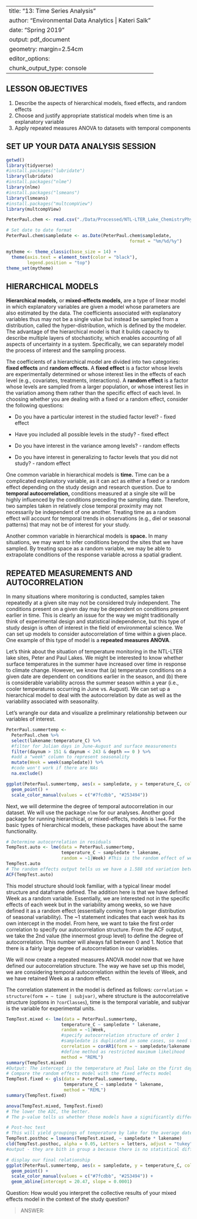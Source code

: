 
---
title: "13: Time Series Analysis"
author: "Environmental Data Analytics | Kateri Salk"
date: "Spring 2019"
output: pdf_document
geometry: margin=2.54cm
editor_options: 
  chunk_output_type: console
---

## LESSON OBJECTIVES
1. Describe the aspects of hierarchical models, fixed effects, and random effects
2. Choose and justify appropriate statistical models when time is an explanatory variable
3. Apply repeated measures ANOVA to datasets with temporal components

## SET UP YOUR DATA ANALYSIS SESSION

```r
getwd()
library(tidyverse)
#install.packages("lubridate")
library(lubridate)
#install.packages("nlme")
library(nlme)
#install.packages("lsmeans")
library(lsmeans)
#install.packages("multcompView")
library(multcompView)

PeterPaul.chem <- read.csv("./Data/Processed/NTL-LTER_Lake_ChemistryPhysics_PeterPaul_Processed.csv")

# Set date to date format
PeterPaul.chem$sampledate <- as.Date(PeterPaul.chem$sampledate, 
                                               format = "%m/%d/%y")

mytheme <- theme_classic(base_size = 14) +
  theme(axis.text = element_text(color = "black"), 
        legend.position = "top")
theme_set(mytheme)

```

## HIERARCHICAL MODELS

**Hierarchical models,** or **mixed-effects models,** are a type of linear model in which explanatory variables are given a model whose parameters are also estimated by the data. The coefficients associated with explanatory variables thus may not be a single value but instead be sampled from a distribution, called the hyper-distribution, which is defined by the modeler. The advantage of the hierarchical model is that it builds capacity to describe multiple layers of stochasticity, which enables accounting of all aspects of uncertainty in a system. Specifically, we can separately model the process of interest and the sampling process. 

The coefficients of a hierarchical model are divided into two categories: **fixed effects** and **random effects.** A **fixed effect** is a factor whose levels are experimentally determined or whose interest lies in the effects of each level (e.g., covariates, treatments, interactions). A **random effect** is a factor whose levels are sampled from a larger population, or whose interest lies in the variation among them rather than the specific effect of each level. In choosing whether you are dealing with a fixed or a random effect, consider the following questions: 

  + Do you have a particular interest in the studied factor level? - fixed effect

  + Have you included all possible levels in the study? - fixed effect
  
  + Do you have interest in the variance among levels? - random effects
  
  + Do you have interest in generalizing to factor levels that you did not study? - random effect
  
One common variable in hierarchical models is **time.** Time can be a complicated explanatory variable, as it can act as either a fixed or a random effect depending on the study design and research question. Due to **temporal autocorrelation,** conditions measured at a single site will be highly influenced by the conditions preceding the sampling date. Therefore, two samples taken in relatively close temporal proximity may not necessarily be independent of one another. Treating time as a random effect will account for temporal trends in observations (e.g., diel or seasonal patterns) that may not be of interest for your study.

Another common variable in hierarchical models is **space.** In many situations, we may want to infer conditions beyond the sites that we have sampled. By treating space as a random variable, we may be able to extrapolate conditions of the response variable across a spatial gradient.

## REPEATED MEASUREMENTS AND AUTOCORRELATION

In many situations where monitoring is conducted, samples taken repeatedly at a given site may not be considered truly independent. The conditions present on a given day may be dependent on conditions present earlier in time. This is clearly an issue for the way we might traditionally think of experimental design and statistical independence, but this type of study design is often of interest in the field of environmental science. We can set up models to consider autocorrelation of time within a given place. One example of this type of model is a **repeated measures ANOVA**.

Let's think about the situation of temperature monitoring in the NTL-LTER lake sites, Peter and Paul Lakes. We might be interested to know whether surface temperatures in the summer have increased over time in response to climate change. However, we know that (a) temperature conditions on a given date are dependent on conditions earlier in the season, and (b) there is considerable variability across the summer season within a year (i.e., cooler temperatures occurring in June vs. August). We can set up a hierarchical model to deal with the autocorrelation by date as well as the variability associated with seasonality.

Let's wrangle our data and visualize a preliminary relationship between our variables of interest.
```r
PeterPaul.summertemp <- 
  PeterPaul.chem %>%
  select(lakename:temperature_C) %>%
  #filter for Julian days in June-August and surface measurements
  filter(daynum > 151 & daynum < 243 & depth == 0 ) %>%
  #add a "week" column to represent seasonality
  mutate(Week = week(sampledate)) %>%
  #code won't work if there are NAs
  na.exclude()

ggplot(PeterPaul.summertemp, aes(x = sampledate, y = temperature_C, color = lakename)) +
  geom_point() +
  scale_color_manual(values = c("#7fcdbb", "#253494"))
```

Next, we will determine the degree of temporal autocorrelation in our dataset. We will use the package `nlme` for our analyses. Another good package for running hierarchical, or mixed-effects, models is `lme4`. For the basic types of hierarchical models, these packages have about the same functionality.

```r
# Determine autocorrelation in residuals
TempTest.auto <- lme(data = PeterPaul.summertemp,
                     temperature_C ~ sampledate * lakename, 
                     random = ~1|Week) #This is the random effect of week as a random variable
TempTest.auto
# The random effects output tells us we have a 1.588 std variation between temperatures in one week among all of the weeks
ACF(TempTest.auto)

```
This model structure should look familiar, with a typical linear model structure and dataframe defined. The addition here is that we have defined Week as a random variable. Essentially, we are interested not in the specific effects of each week but in the variability among weeks, so we have defined it as a random effect (essentially coming from a larger distribution of seasonal variability). The ~1 statement indicates that each week has its own intercept in the model. From here, we want to take the first order correlation to specify our autocorrelation structure. From the ACF output, we take the 2nd value (the innermost group level) to define the degree of autocorrelation. This number will always fall between 0 and 1. Notice that there is a fairly large degree of autocorrelation in our variables.

We will now create a repeated measures ANOVA model now that we have defined our autocorrelation structure. The way we have set up this model, we are considering temporal autocorrelation within the levels of Week, and we have retained Week as a random effect. 

The correlation statement in the model is defined as follows: `correlation = structure(form = ~ time | subjvar)`, where structure is the autocorrelative structure (options in `?corClasses`), time is the temporal variable, and subjvar is the variable for experimental units.

```r
TempTest.mixed <- lme(data = PeterPaul.summertemp,
                     temperature_C ~ sampledate * lakename, 
                     random = ~1|Week,
                     #specify autocorrelation structure of order 1
                     #sampledate is duplicated in some cases, so need to split up by lake
                     correlation = corAR1(form = ~ sampledate/lakename|Week, value = 0.423), #we are dividing by lakename bacause both lakes are sampled on the same date
                     #define method as restricted maximum likelihood
                     method = "REML")
summary(TempTest.mixed)
#Output: The intercept is the temperature at Paul lake on the first day of sample date
# Compare the random effects model with the fixed effects model
TempTest.fixed <- gls(data = PeterPaul.summertemp,
                      temperature_C ~ sampledate * lakename, 
                      method = "REML")
summary(TempTest.fixed)

anova(TempTest.mixed, TempTest.fixed)
# The lower the AIC, the better.
# The p-value tells us whether those models have a significantly different fit

# Post-hoc test
# This will yield groupings of temperature by lake for the average date value
TempTest.posthoc = lsmeans(TempTest.mixed, ~ sampledate * lakename)
cld(TempTest.posthoc, alpha = 0.05, Letters = letters, adjust = "tukey")
#output - they are bith in group a because there is no statistical difference between them.

# display our final relationship
ggplot(PeterPaul.summertemp, aes(x = sampledate, y = temperature_C, color = lakename)) +
  geom_point() +
  scale_color_manual(values = c("#7fcdbb", "#253494")) +
  geom_abline(intercept = 20.47, slope = 0.0001)
```

Question: How would you interpret the collective results of your mixed effects model in the context of the study question?

> ANSWER: 
